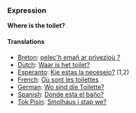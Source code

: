 ===Expression===
'''Where is the toilet?'''

====Translations====
*[[Breton]]: [[pelec'h emañ ar privezioù ?]]
*[[Dutch]]: [[media:Waar_is_het_toilet.ogg|Waar is het toilet?]]
*[[Esperanto]]: [[Kie estas la necesejo?]] (1,2)
*[[French]]: [[Où sont les toilettes]]
*[[German]]: [[Wo sind die Toilette?]]
*[[Spanish]]: [[Donde esta el baño?]]
*[[Tok Pisin]]: [[Smolhaus i stap we?]]